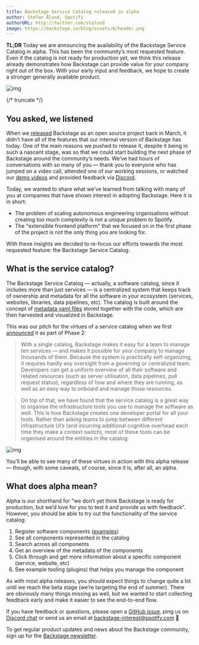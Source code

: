 ```yaml
---
title: Backstage Service Catalog released in alpha
author: Stefan Ålund, Spotify
authorURL: http://twitter.com/stalund
image: https://backstage.io/blog/assets/6/header.png
---
```


**TL;DR** Today we are announcing the availability of the Backstage Service Catalog in alpha. This has been the community’s most requested feature. Even if the catalog is not ready for production yet, we think this release already demonstrates how Backstage can provide value for your company right out of the box. With your early input and feedback, we hope to create a stronger generally available product.

![img](assets/6/header.png)


{/* truncate */}

## You asked, we listened

When we [released](https://backstage.io/blog/2020/03/16/announcing-backstage) Backstage as an open source project back in March, it didn’t have all of the features that our internal version of Backstage has today. One of the main reasons we pushed to release it, despite it being in such a nascent stage, was so that we could start building the next phase of Backstage around the community’s needs. We’ve had hours of conversations with so many of you — thank you to everyone who has jumped on a video call, attended one of our working sessions, or watched our [demo videos](https://backstage.io/demos) and provided feedback via [Discord](https://discord.com/invite/MUpMjP2).

Today, we wanted to share what we’ve learned from talking with many of you at companies that have shown interest in adopting Backstage. Here it is in short:

- The problem of scaling autonomous engineering organisations without creating too much complexity is not a unique problem to Spotify.
- The "extensible frontend platform" that we focused on in the first phase of the project is not the only thing you are looking for.

With these insights we decided to re-focus our efforts towards the most requested feature: the Backstage Service Catalog.

## What is the service catalog?

The Backstage Service Catalog — actually, a software catalog, since it includes more than just services — is a centralized system that keeps track of ownership and metadata for all the software in your ecosystem (services, websites, libraries, data pipelines, etc). The catalog is built around the concept of [metadata yaml files](/docs/architecture-decisions/adrs-adr002) stored together with the code, which are then harvested and visualized in Backstage.

This was our pitch for the virtues of a service catalog when we first [announced](https://backstage.io/blog/2020/05/22/phase-2-service-catalog) it as part of Phase 2:

> With a single catalog, Backstage makes it easy for a team to manage ten services — and makes it possible for your company to manage thousands of them. Because the system is practically self-organizing, it requires hardly any oversight from a governing or centralized team. Developers can get a uniform overview of all their software and related resources (such as server utilisation, data pipelines, pull request status), regardless of how and where they are running, as well as an easy way to onboard and manage those resources.

> On top of that, we have found that the service catalog is a great way to organise the infrastructure tools you use to manage the software as well. This is how Backstage creates one developer portal for all your tools. Rather than asking teams to jump between different infrastructure UI’s (and incurring additional cognitive overhead each time they make a context switch), most of these tools can be organised around the entities in the catalog:

![img](assets/20-05-20/tabs.png)

You’ll be able to see many of these virtues in action with this alpha release — though, with some caveats, of course, since it is, after all, an alpha.

## What does alpha mean?

Alpha is our shorthand for "we don’t yet think Backstage is ready for production, but we’d love for you to test it and provide us with feedback". However, you should be able to try out the functionality of the service catalog:

1. Register software components ([examples](https://github.com/backstage/backstage/tree/master/packages/catalog-model/examples))
2. See all components represented in the catalog
3. Search across all components
4. Get an overview of the metadata of the components
5. Click through and get more information about a specific component (service, website, etc)
6. See example tooling (plugins) that helps you manage the component

As with most alpha releases, you should expect things to change quite a lot until we reach the beta stage (we’re targeting the end of summer). There are obviously many things missing as well, but we wanted to start collecting feedback early and make it easier to see the end-to-end flow.

If you have feedback or questions, please open a [GitHub issue](https://github.com/backstage/backstage/issues), ping us on [Discord chat](https://discord.gg/backstage-687207715902193673) or send us an email at [backstage-interest@spotify.com](mailto:backstage-interest@spotify.com) 🙏

To get regular product updates and news about the Backstage community, sign up for the [Backstage newsletter](https://info.backstage.spotify.com/newsletter_subscribe).
